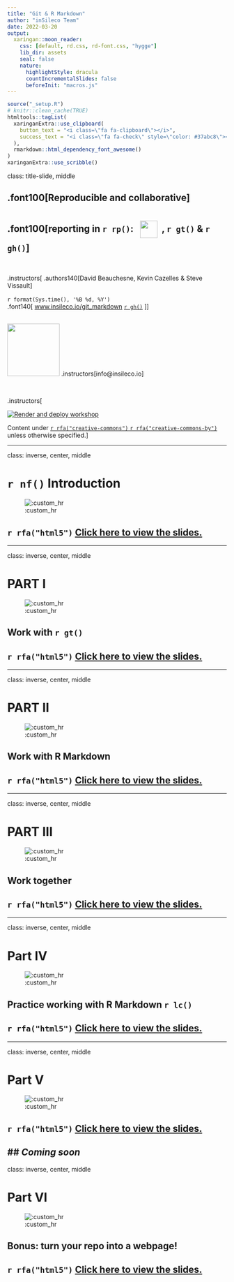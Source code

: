 ```yaml
---
title: "Git & R Markdown"
author: "inSileco Team"
date: 2022-03-20
output:
  xaringan::moon_reader:
    css: [default, rd.css, rd-font.css, "hygge"]
    lib_dir: assets
    seal: false
    nature:
      highlightStyle: dracula
      countIncrementalSlides: false
      beforeInit: "macros.js"
---
```



```r
source("_setup.R")
# knitr::clean_cache(TRUE)
htmltools::tagList(
  xaringanExtra::use_clipboard(
    button_text = "<i class=\"fa fa-clipboard\"></i>",
    success_text = "<i class=\"fa fa-check\" style=\"color: #37abc8\"></i>",
  ),
  rmarkdown::html_dependency_font_awesome()
)
xaringanExtra::use_scribble()
```


class: title-slide, middle


## .font100[Reproducible and collaborative]

## .font100[reporting in `r rp()`: <img src="https://github.com/rstudio/rmarkdown/raw/main/man/figures/logo.png" style="vertical-align: middle;margin:10px" width="40px"></img>, `r gt()` & `r gh()`]

<br>

.instructors[
  .authors140[David Beauchesne, Kevin Cazelles & Steve Vissault]
  <br><br>
  `r format(Sys.time(), '%B %d, %Y')`
  <br>
  .font140[
  [www.insileco.io/git_markdown](https://www.insileco.io/git_markdown/#1) [`r gh()`](https://github.com/inSilecoInc/git_markdown)
  <!-- [`r db()`](link_to_data) -->
  <!-- [`r rfa("file-pdf")`](link_to_pdf_version) -->
  ]
]

<br>
<img src="img/logoW.png" width="120px"></img>
.instructors[info@insileco.io]

<br>

.instructors[

[![Render and deploy workshop](https://github.com/inSilecoInc/git_markdown/actions/workflows/deploy.yml/badge.svg)](https://github.com/inSilecoInc/git_markdown/actions/workflows/deploy.yml)

Content under [`r rfa("creative-commons")` `r rfa("creative-commons-by")`](https://creativecommons.org/licenses/by/4.0/) unless otherwise specified.]



---

class: inverse, center, middle

# `r nf()` Introduction

![:custom_hr]()

## `r rfa("html5")` [Click here to view the slides.](_00_introduction.html)




---

class: inverse, center, middle

# PART I

![:custom_hr]()

## Work with `r gt()`

## `r rfa("html5")` [Click here to view the slides.](_01_git.html)



---

class: inverse, center, middle

# PART II

![:custom_hr]()

## Work with R Markdown

## `r rfa("html5")` [Click here to view the slides.](_02_rmarkdown.html)



---

class: inverse, center, middle

# PART III

![:custom_hr]()

## Work together

## `r rfa("html5")` [Click here to view the slides.](_03_work_together.html)


---

class: inverse, center, middle

# Part IV

![:custom_hr]()

## Practice working with R Markdown `r lc()`

## `r rfa("html5")` [Click here to view the slides.](_04_practice.html)

---

class: inverse, center, middle

# Part V

![:custom_hr]()

## `r rfa("html5")` [Click here to view the slides.](_05_practice.html)

<!-- ## `r rfa("html5")` [Click here to view the slides.](_05_practice.html) -->
## *Coming soon*
---

class: inverse, center, middle

# Part VI

![:custom_hr]()

## Bonus: turn your repo into a webpage!

## `r rfa("html5")` [Click here to view the slides.](_06_github_pages.html)
